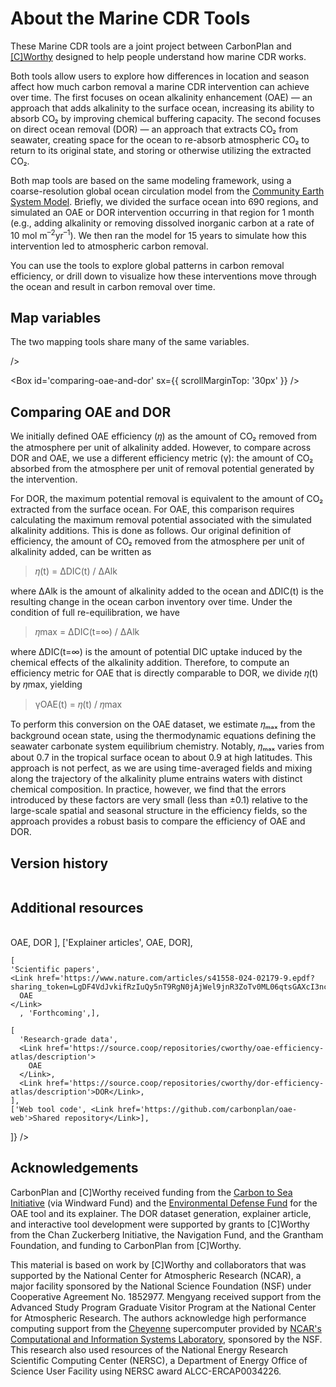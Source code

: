 # About the Marine CDR Tools

These Marine CDR tools are a joint project between CarbonPlan and [[C]Worthy](https://www.cworthy.org/) designed to help people understand how marine CDR works.

Both tools allow users to explore how differences in location and season affect how much carbon removal a marine CDR intervention can achieve over time. The first focuses on ocean alkalinity enhancement (OAE) — an approach that adds alkalinity to the surface ocean, increasing its ability to absorb CO₂ by improving chemical buffering capacity. The second focuses on direct ocean removal (DOR) — an approach that extracts CO₂ from seawater, creating space for the ocean to re-absorb atmospheric CO₂ to return to its original state, and storing or otherwise utilizing the extracted CO₂.

Both map tools are based on the same modeling framework, using a coarse-resolution global ocean circulation model from the [Community Earth System Model](https://www.cesm.ucar.edu/). Briefly, we divided the surface ocean into 690 regions, and simulated an OAE or DOR intervention occurring in that region for 1 month (e.g., adding alkalinity or removing dissolved inorganic carbon at a rate of 10 mol m<sup>–2</sup>yr<sup>–1</sup>). We then ran the model for 15 years to simulate how this intervention led to atmospheric carbon removal.

You can use the tools to explore global patterns in carbon removal efficiency, or drill down to visualize how these interventions move through the ocean and result in carbon removal over time.

## Map variables

The two mapping tools share many of the same variables.

<Table
  columns={[6]}
  start={[[1], [4], [6], [1]]}
  width={[[3], [2], [1], [6]]}
  index={false}
  sx={{
    'tr:first-child': { td: {color: 'blue', fontFamily: 'heading', textTransform: 'uppercase', mt: 0 }},
    'td:last-of-type': { color: 'primary', mt: 3 },
    'td': { color: 'blue' },
    'td:first-of-type': { color: 'blue' },
  }}
      data={[
        [  
      'Variable',  
      'Units',  
      'Tool',  
      '',  
    ],  
    [
      'Efficiency (DOR comparison)',
      'CO₂ absorbed / potential removal',
      'Both',
      'CO₂ removed from the atmosphere per unit of removal potential created by the DOR or OAE intervention. Higher values indicate more efficient carbon removal. For DOR, the maximum potential removal corresponds directly with the CO₂ deficit created by CO₂ extraction during the intervention period. For OAE, the maximum CO₂ removal is estimated based on the amount of alkalinity added during the intervention period and the seawater chemistry in the injection region. Accessed in OAE under the field “Efficiency (DOR comparison)” and “Efficiency” in the DOR tool.',
    ],
    [
      'Efficiency',
      'CO₂ absorbed / alkalinity added',
      'OAE only',
      'CO₂ removed per unit of alkalinity added. Higher values indicate more efficient carbon removal.',
        ],
    [ 'Spread of CO₂ uptake',
      '%',
      'OAE only, DOR forthcoming',
      'Percentage of cumulative CO₂ uptake taking place within a specified distance from the center of the intervention region.',
    ],
    [
      'DIC anomaly/full field (only at surface)',
      'mol/m³',
      'Both',
      'Extracting CO₂ creates a dissolved inorganic carbon (DIC) deficit. A larger deficit means more potential for the ocean to absorb CO₂ from the atmosphere.',
    ],
    [
      'Dissolved inorganic carbon (DIC)',
      'mol/m³',
      'Both',
      'Dissolved inorganic carbon (DIC) is the sum of inorganic carbon in water. Full water column values shown in the tools',
    ],
    [
      'Partial pressure of CO₂ (pCO₂)',
      'µatm',
      'Both',
      'The partial pressure of carbon dioxide at the ocean surface, a measure of how much CO₂ is dissolved in seawater. Ocean carbon uptake happens when the surface ocean pCO₂ is lower than the partial pressure of CO₂ in the overlying atmosphere.',
    ],
    [
      'Air-sea CO₂ flux',
      'mol/m²/yr',
      'Both',
      'The movement of carbon dioxide between the atmosphere and the ocean. Negative values indicate ocean CO₂ uptake.',
    ],
    [
      'pH',
      'n/a',
      'Both',
      'The measurement of acidity, or free hydrogen ions, in surface waters. The lower the pH value, the more acidic the seawater.',
    ],
  ]}

/>

<Box id='comparing-oae-and-dor' sx={{ scrollMarginTop: '30px' }} />

## Comparing OAE and DOR

We initially defined OAE efficiency (𝜂) as the amount of CO₂ removed from the atmosphere per unit of alkalinity added. However, to compare across DOR and OAE, we use a different efficiency metric (γ): the amount of CO₂ absorbed from the atmosphere per unit of removal potential generated by the intervention.

For DOR, the maximum potential removal is equivalent to the amount of CO₂ extracted from the surface ocean. For OAE, this comparison requires calculating the maximum removal potential associated with the simulated alkalinity additions. This is done as follows. Our original definition of efficiency, the amount of CO₂ removed from the atmosphere per unit of alkalinity added, can be written as

> 𝜂(t) = ∆DIC(t) / ∆Alk

where ∆Alk is the amount of alkalinity added to the ocean and ∆DIC(t) is the resulting
change in the ocean carbon inventory over time. Under the condition of full re-equilibration,
we have

> 𝜂max = ∆DIC(t=∞) / ∆Alk

where ∆DIC(t=∞) is the amount of potential DIC uptake induced by the chemical effects of the alkalinity addition. Therefore, to compute an efficiency metric for OAE that is directly comparable to DOR, we divide 𝜂(t) by 𝜂max, yielding

> γOAE(t) = 𝜂(t) / 𝜂max

To perform this conversion on the OAE dataset, we estimate 𝜂ₘₐₓ from the background ocean state, using the thermodynamic equations defining the seawater carbonate system equilibrium chemistry. Notably, 𝜂ₘₐₓ varies from about 0.7 in the tropical surface ocean to about 0.9 at high latitudes. This approach is not perfect, as we are using time-averaged fields and mixing along the trajectory of the alkalinity plume entrains waters with distinct chemical composition. In practice, however, we find that the errors introduced by these factors are very small (less than ±0.1) relative to the large-scale spatial and seasonal structure in the efficiency fields, so the approach provides a robust basis to compare the efficiency of OAE and DOR.

## Version history

<Table
  columns={[5]}
  start={[[1], [2], [4]]}
  width={[[1], [2], [2]]}
  index={false}
  sx={{
    'tr:first-child': {
      td: {
        color: 'blue',
        fontFamily: 'heading',
        textTransform: 'uppercase',
      },
    },
    'td:first-of-type': { color: 'blue', fontFamily: 'mono' },
  }}
  data={[
    ['Date', 'OAE', 'DOR'],
    ['10-15-2024', 'Initial release', 'n/a'],
    [
      '06-04-2025',
      'Corrected DIC units; integrated sea surface height into DIC and Efficiency calculations and updated tool data; added new field titled "Efficiency (DOR comparison)" to enable direct comparisons with the DOR data.',
      'Initial release',
    ],
  ]}
/>

## Additional resources

<Table
  columns={[3]}
  start={[[1], [2], [3], ]}
  width={[[1], [1], [1], ]}
  index={false}
  sx={{
    'td:first-of-type': { color: 'blue' },
  }}  
      data={[
        ['Map tools', 
        <Link href='https://carbonplan.org/research/oae-efficiency'>OAE</Link>,
          <Link href='https://carbonplan.org/research/dor-efficiency'>DOR</Link>
        ],
        ['Explainer articles',
    <Link href='https://carbonplan.org/research/oae-efficiency-explainer'>OAE</Link>,
          <Link href='https://carbonplan.org/research/dor-efficiency-explainer'>DOR</Link>],
    
    [
    'Scientific papers',
    <Link href='https://www.nature.com/articles/s41558-024-02179-9.epdf?sharing_token=LgDF4VdJvkifRzIuQy5nT9RgN0jAjWel9jnR3ZoTv0ML06qtsGAXcI3ncw2VKMdvNBF8yc3ykUNvQP2YZSZZg3VEb8eJNbnayufBxkZ0cVTHRB4myOJv4osBgWv1OPyMNfRCLYPLT3MancsjfEhCqWMLGD_VUA_LXbALrR9640c%3D'>
      OAE
    </Link>
      , 'Forthcoming',],

    [
      'Research-grade data',
      <Link href='https://source.coop/repositories/cworthy/oae-efficiency-atlas/description'>
        OAE
      </Link>,
      <Link href='https://source.coop/repositories/cworthy/dor-efficiency-atlas/description'>DOR</Link>,
    ],
    ['Web tool code', <Link href='https://github.com/carbonplan/oae-web'>Shared repository</Link>],

]}
/>

## Acknowledgements

CarbonPlan and [C]Worthy received funding from the [Carbon to Sea Initiative](https://carbontosea.org/) (via Windward Fund) and the [Environmental Defense Fund](https://www.edf.org/) for the OAE tool and its explainer. The DOR dataset generation, explainer article, and interactive tool development were supported by grants to [C]Worthy from the Chan Zuckerberg Initiative, the Navigation Fund, and the Grantham Foundation, and funding to CarbonPlan from [C]Worthy.

This material is based on work by [C]Worthy and collaborators that was supported by the National Center for Atmospheric Research (NCAR), a major facility sponsored by the National Science Foundation (NSF) under Cooperative Agreement No. 1852977. Mengyang received support from the Advanced Study Program Graduate Visitor Program at the National Center for Atmospheric Research. The authors acknowledge high performance computing support from the [Cheyenne](https://doi.org/10.5065/D6RX99HX) supercomputer provided by [NCAR's Computational and Information Systems Laboratory](https://www.cisl.ucar.edu/), sponsored by the NSF. This research also used resources of the National Energy Research Scientific Computing Center (NERSC), a Department of Energy Office of Science User Facility using NERSC award ALCC-ERCAP0034226.
